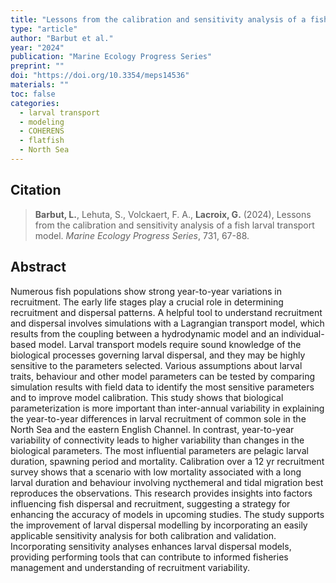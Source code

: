 ```yaml
---
title: "Lessons from the calibration and sensitivity analysis of a fish larval transport model"
type: "article"
author: "Barbut et al."
year: "2024"
publication: "Marine Ecology Progress Series"
preprint: ""
doi: "https://doi.org/10.3354/meps14536"
materials: ""
toc: false
categories:
  - larval transport
  - modeling
  - COHERENS
  - flatfish
  - North Sea
---
```


## Citation

> **Barbut, L.**, Lehuta, S., Volckaert, F. A., **Lacroix, G.** (2024), Lessons from the calibration and sensitivity analysis of a fish larval transport model. *Marine Ecology Progress Series*, 731, 67-88.

## Abstract

Numerous fish populations show strong year-to-year variations in recruitment. The early life stages play a crucial role in determining recruitment and dispersal patterns. A helpful tool to understand recruitment and dispersal involves simulations with a Lagrangian transport model, which results from the coupling between a hydrodynamic model and an individual-based model. Larval transport models require sound knowledge of the biological processes governing larval dispersal, and they may be highly sensitive to the parameters selected. Various assumptions about larval traits, behaviour and other model parameters can be tested by comparing simulation results with field data to identify the most sensitive parameters and to improve model calibration. This study shows that biological parameterization is more important than inter-annual variability in explaining the year-to-year differences in larval recruitment of common sole in the North Sea and the eastern English Channel. In contrast, year-to-year variability of connectivity leads to higher variability than changes in the biological parameters. The most influential parameters are pelagic larval duration, spawning period and mortality. Calibration over a 12 yr recruitment survey shows that a scenario with low mortality associated with a long larval duration and behaviour involving nycthemeral and tidal migration best reproduces the observations. This research provides insights into factors influencing fish dispersal and recruitment, suggesting a strategy for enhancing the accuracy of models in upcoming studies. The study supports the improvement of larval dispersal modelling by incorporating an easily applicable sensitivity analysis for both calibration and validation. Incorporating sensitivity analyses enhances larval dispersal models, providing performing tools that can contribute to informed fisheries management and understanding of recruitment variability.
